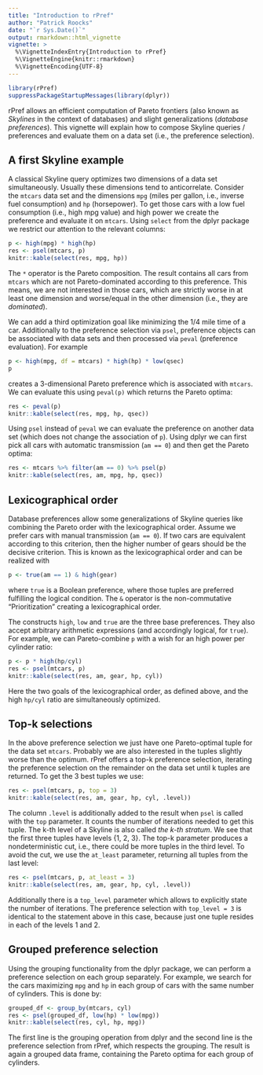 ```yaml
---
title: "Introduction to rPref"
author: "Patrick Roocks"
date: "`r Sys.Date()`"
output: rmarkdown::html_vignette
vignette: >
  %\VignetteIndexEntry{Introduction to rPref}
  %\VignetteEngine{knitr::rmarkdown}
  %\VignetteEncoding{UTF-8}
---
```


```r
library(rPref)
suppressPackageStartupMessages(library(dplyr))
```


rPref allows an efficient computation of Pareto frontiers (also known as *Skylines* in the context of databases) and slight generalizations (*database preferences*). This vignette will explain how to compose Skyline queries / preferences and evaluate them on a data set (i.e., the preference selection).

## A first Skyline example

A classical Skyline query optimizes two dimensions of a data set simultaneously. Usually these dimensions tend to anticorrelate. Consider the `mtcars` data set and the dimensions `mpg` (miles per gallon, i.e., inverse fuel consumption) and `hp` (horsepower). To get those cars with a low fuel consumption (i.e., high mpg value) and high power we create the preference and evaluate it on `mtcars`. Using `select` from the dplyr package we restrict our attention to the relevant columns:

```r
p <- high(mpg) * high(hp)
res <- psel(mtcars, p)
knitr::kable(select(res, mpg, hp))
```

The `*` operator is the Pareto composition. The result contains all cars from `mtcars` which are not Pareto-dominated according to this preference. This means, we are not interested in those cars, which are strictly worse in at least one dimension and worse/equal in the other dimension (i.e., they are *dominated*).

We can add a third optimization goal like minimizing the 1/4 mile time of a car. Additionally to the preference selection via `psel`, preference objects can be associated with data sets and then processed via `peval` (preference evaluation). For example

```r
p <- high(mpg, df = mtcars) * high(hp) * low(qsec)
p
```
creates a 3-dimensional Pareto preference which is associated with `mtcars`. We can evaluate this using `peval(p)` which returns the Pareto optima:

```r
res <- peval(p)
knitr::kable(select(res, mpg, hp, qsec))
```

Using `psel` instead of `peval` we can evaluate the preference on another data set (which does not change the association of `p`). Using dplyr we can first pick all cars with automatic transmission (`am == 0`) and then get the Pareto optima:

```r
res <- mtcars %>% filter(am == 0) %>% psel(p)
knitr::kable(select(res, am, mpg, hp, qsec))
```

## Lexicographical order

Database preferences allow some generalizations of Skyline queries like combining the Pareto order with the lexicographical order. Assume we prefer cars with manual transmission (`am == 0`). If two cars are equivalent according to this criterion, then the higher number of gears should be the decisive criterion. This is known as the lexicographical order and can be realized with

```r
p <- true(am == 1) & high(gear)
```

where `true` is a Boolean preference, where those tuples are preferred fulfilling the logical condition. The `&` operator is the non-commutative "Prioritization" creating a lexicographical order.

The constructs `high`, `low` and `true` are the three base preferences. They also accept arbitrary arithmetic expressions (and accordingly logical, for `true`). For example, we can Pareto-combine `p` with a wish for an high power per cylinder ratio:

```r
p <- p * high(hp/cyl)
res <- psel(mtcars, p)
knitr::kable(select(res, am, gear, hp, cyl))
```

Here the two goals of the lexicographical order, as defined above, and the high `hp/cyl` ratio are simultaneously optimized.

## Top-k selections

In the above preference selection we just have one Pareto-optimal tuple for the data set `mtcars`. Probably we are also interested in the tuples slightly worse than the optimum. rPref offers a top-k preference selection, iterating the preference selection on the remainder on the data set until k tuples are returned. To get the 3 best tuples we use:

```r
res <- psel(mtcars, p, top = 3)
knitr::kable(select(res, am, gear, hp, cyl, .level))
```

The column `.level` is additionally added to the result when `psel` is called with the `top` parameter. It counts the number of iterations needed to get this tuple. The k-th level of a Skyline is also called *the k-th stratum*. We see that the first three tuples have levels {1, 2, 3}. The top-k parameter produces a nondeterministic cut, i.e., there could be more tuples in the third level. To avoid the cut, we use the `at_least` parameter, returning all tuples from the last level:

```r
res <- psel(mtcars, p, at_least = 3)
knitr::kable(select(res, am, gear, hp, cyl, .level))
```

Additionally there is a `top_level` parameter which allows to explicitly state the number of iterations. The preference selection with `top_level = 3` is identical to the statement above in this case, because just one tuple resides in each of the levels 1 and 2.


## Grouped preference selection

Using the grouping functionality from the dplyr package, we can perform a preference selection on each group separately. For example, we search for the cars maximizing `mpg` and `hp` in each group of cars with the same number of cylinders. This is done by:

```r
grouped_df <- group_by(mtcars, cyl)
res <- psel(grouped_df, low(hp) * low(mpg))
knitr::kable(select(res, cyl, hp, mpg))
```

The first line is the grouping operation from dplyr and the second line is the preference selection from rPref, which respects the grouping. The result is again a grouped data frame, containing the Pareto optima for each group of cylinders.
